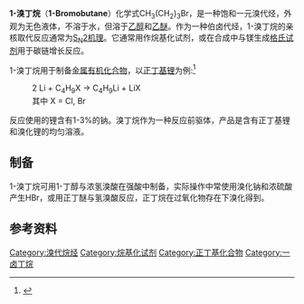 {{chembox
| verifiedrevid = 412502577
| ImageFile = 1-Butyl bromide.svg
| ImageFile_Ref = {{chemboximage|correct|??}}
| ImageSize = 160
| ImageName = 1-溴丁烷的结构式
| ImageFile1 = 1-bromobutane-3D-balls.png
| ImageFile1_Ref = {{chemboximage|correct|??}}
| ImageSize1 = 160
| ImageName1 = 1-溴丁烷的球棍模型
| IUPACName = 1-Bromobutane<ref>{{cite web|title=butyl bromide - Compound Summary|url=http://pubchem.ncbi.nlm.nih.gov/summary/summary.cgi?cid=8002|work=PubChem Compound|publisher=National Center for Biotechnology Information|accessdate=17 June 2012|location=USA|date=27 March 2005|at=Identification|archive-date=2013-10-30|archive-url=https://web.archive.org/web/20131030081140/http://pubchem.ncbi.nlm.nih.gov/summary/summary.cgi?cid=8002|dead-url=no}}</ref>
| OtherNames = 正溴丁烷
|Section1 = {{chembox Identifiers
|  CASNo = 109-65-9
|  CASNo_Ref = {{cascite|correct|CAS}}
|  PubChem = 8002
|  PubChem_Ref = {{pubchemcite|correct|pubchem}}
|  ChemSpiderID = 7711
|  ChemSpiderID_Ref = {{chemspidercite|correct|chemspider}}
|  EINECS = 203-691-9
|  UNNumber = 1126
|  MeSHName = butyl+bromide
|  ChEMBL = 160949
|  ChEMBL_Ref = {{ebicite|correct|EBI}}
|  RTECS = EJ6225000
|  Beilstein = 1098260
|  SMILES = CCCCBr
|  StdInChI = 1S/C4H9Br/c1-2-3-4-5/h2-4H2,1H3
|  StdInChI_Ref = {{stdinchicite|correct|chemspider}}
|  StdInChIKey = MPPPKRYCTPRNTB-UHFFFAOYSA-N
|  StdInChIKey_Ref = {{stdinchicite|correct|chemspider}}
}}
| Section2 = {{chembox Properties
|  C = 4
|  H = 9
|  Br = 1
|  Appearance = 无色液体
|  Density = 1.2676 g mL<sup>−1</sup>
|  MeltingPtK = 160.7
|  BoilingPtKL = 372
|  BoilingPtKH = 376
|  LogP = 2.828
|  VaporPressure = 5.3 kPa
|  HenryConstant = 140 nmol Pa kg<sup>−1</sup>
|  RefractIndex = 1.439
}}
| Section3 = {{chembox Thermochemistry
|  DeltaHf = −148 kJ mol<sup>−1</sup>
|  DeltaHc = −2.7178–−2.7152 MJ mol<sup>−1</sup>
|  Entropy = 327.02 J K<sup>−1</sup> mol<sup>−1</sup>
|  HeatCapacity = 162.2 J K<sup>−1</sup> mol<sup>−1</sup>
}}
| Section4 = {{chembox Hazards
|  GHSPictograms = {{gHS flame}} {{gHS exclamation mark}} {{gHS environment}}
|  GHSSignalWord = '''DANGER'''
|  HPhrases = {{h-phrases|225|315|319|335|411}}
|  PPhrases = {{p-phrases|210|261|273|305+351+338}}
|  EUClass = {{hazchem F}} {{hazchem Xi}} {{hazchem N}}
|  RPhrases = {{r11}}, {{r36/37/38}}, {{r51/53}}
|  SPhrases = {{s16}}, {{s26}}
|  FlashPt = 10 °C
|  Autoignition = 265 °C
|  ExploLimits = 2.8–6.6%
|  LD50 = 2.761 g kg<sup>−1</sup> <small>(口服, 大鼠)</small>
}}
}}
'''1-溴丁烷'''（'''1-Bromobutane'''）化学式CH<sub>3</sub>(CH<sub>2</sub>)<sub>3</sub>Br，是一种饱和一元溴代烃，外观为无色液体，不溶于水，但溶于[[乙醇|乙醇]]和[[乙醚|乙醚]]。作为一种伯卤代烃，1-溴丁烷的亲核取代反应通常为[[SN2反应|S<sub>N</sub>2机理]]。它通常用作烷基化试剂，或在合成中与镁生成[[格氏试剂|格氏试剂]]用于碳链增长反应。

1-溴丁烷用于制备[[金属有机化合物|金属有机化合物]]，以[[正丁基锂|正丁基锂]]为例:<ref>{{cite book | author = Brandsma, L.; Verkraijsse, H. D. | title = Preparative Polar Organometallic Chemistry I | publisher = [[Springer-Verlag|Springer-Verlag]] | location = Berlin | year = 1987 | isbn = 3-540-16916-4}}</ref>
: 2 Li + C<sub>4</sub>H<sub>9</sub>X  →  C<sub>4</sub>H<sub>9</sub>Li  +  LiX
: 其中 X = Cl, Br
反应使用的锂含有1-3%的钠。溴丁烷作为一种反应前驱体，产品是含有正丁基锂和溴化锂的均匀溶液。
==制备==
1-溴丁烷可用1-丁醇与浓氢溴酸在强酸中制备，实际操作中常使用溴化钠和浓硫酸产生HBr，或用正丁醚与氢溴酸反应，正丁烷在过氧化物存在下溴化得到。
==参考资料==
{{reflist}}

{{DEFAULTSORT:溴丁烷, 1-}}
[[Category:溴代烷烃|Category:溴代烷烃]]
[[Category:烷基化试剂|Category:烷基化试剂]]
[[Category:正丁基化合物|Category:正丁基化合物]]
[[Category:一卤丁烷|Category:一卤丁烷]]